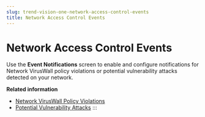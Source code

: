 ```yaml
---
slug: trend-vision-one-network-access-control-events
title: Network Access Control Events
---
```

# Network Access Control Events

Use the **Event Notifications** screen to enable and configure notifications for Network VirusWall policy violations or potential vulnerability attacks detected on your network.

**Related information**

- [Network VirusWall Policy Violations](network-viruswall-violations.mdx)
- [Potential Vulnerability Attacks](potential-vulnerability-notify.mdx)
:::

